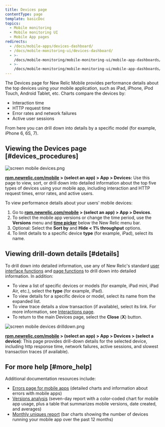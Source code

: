```yaml
---
title: Devices page
contentType: page
template: basicDoc
topics:
  - Mobile monitoring
  - Mobile monitoring UI
  - Mobile App pages
redirects:
  - /docs/mobile-apps/devices-dashboard/
  - /docs/mobile-monitoring-ui/devices-dashboard/
  - >-
    /docs/mobile-monitoring/mobile-monitoring-ui/mobile-app-dashboards/devices-dashboard/
  - >-
    /docs/mobile-monitoring/mobile-monitoring-ui/mobile-app-dashboards/devices-page/
---
```


The Devices page for New Relic Mobile provides performance details about the top devices using your mobile application, such as iPad, iPhone, iPod Touch, Android Tablet, etc. Charts compare the devices by:

* Interaction time
* HTTP request time
* Error rates and network failures
* Active user sessions

From here you can drill down into details by a specific model (for example, iPhone 6, 6S, 7).

## Viewing the Devices page [#devices_procedures]

![screen mobile devices.png](./images/screen-mobile-devices_0.png "screen mobile devices.png")

**[rpm.newrelic.com/mobile](https://rpm.newrelic.com/mobile) > (select an app) > App > Devices:** Use this page to view, sort, or drill down into detailed information about the top five types of devices using your mobile app, including interaction and HTTP request times, error rates, and active users.

To view performance details about your users' mobile devices:

1. Go to **[rpm.newrelic.com/mobile](https://rpm.newrelic.com/mobile) > (select an app) > App > Devices**.
2. To select the mobile app versions or change the time period, use the **Versions** menu and [**time picker**](/docs/site/timepicker-setting-time-periods-to-view-data) below the New Relic menu bar.
3. Optional: Select the **Sort by** and **Hide &lt; 1% throughput** options.
4. To limit details to a specific device **type** (for example, iPad), select its name.

## Viewing drill-down details [#details]

To drill down into detailed information, use any of New Relic's standard [user interface functions](/docs/accounts-partnerships/education/getting-started-new-relic/new-relic-user-interface) and [page functions](/docs/accounts-partnerships/education/getting-started-new-relic/standard-dashboard-features) to drill down into detailed information. In addition:

* To view a list of specific devices or models (for example, iPad mini, iPad Air, etc.), select the **type** (for example, iPad).
* To view details for a specific device or model, select its name from the expanded list.
* To view trace details a slow transaction (if available), select its link. For more information, see [Interactions page](/docs/mobile-monitoring-ui#interactions-timeline).
* To return to the main Devices page, select the **Close** (**X**) button.

![screen mobile devices drilldown.png](./images/screen-mobile-devices-drilldown_0.png "screen mobile devices drilldown.png")

**[rpm.newrelic.com/mobile](https://rpm.newrelic.com/mobile) > (select an app) > App > Devices > (select a device)**: This page provides drill-down details for the selected device, including http response time, network failures, active sessions, and slowest transaction traces (if available).

## For more help [#more_help]

Additional documentation resources include:

* [Errors page for mobile apps](/docs/mobile-apps/errors-dashboard) (detailed charts and information about errors with mobile apps)
* [Versions analysis](/docs/mobile-apps/versions) (seven-day report with a color-coded chart for mobile app usage, plus a table that summarizes mobile versions, date created, and averages)
* [Monthly uniques report](/docs/mobile-apps/monthly-uniques) (bar charts showing the number of devices running your mobile app over the past 12 months)

